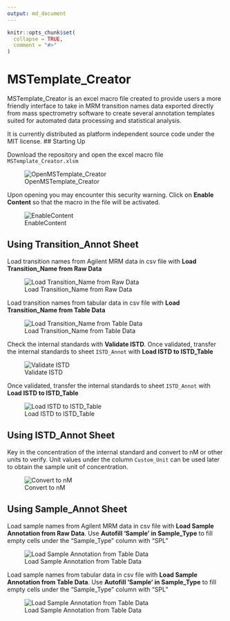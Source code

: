 ```yaml
---
output: md_document 
---
```


```r
knitr::opts_chunk$set(
  collapse = TRUE,
  comment = "#>"
)
```

# MSTemplate_Creator

MSTemplate_Creator is an excel macro file created to provide users a more friendly interface to take in MRM transition names data exported directly from mass spectrometry software to create several annotation templates suited for automated data processing and statistical analysis.

It is currently distributed as platform independent source code under the MIT license.
## Starting Up

Download the repository and open the excel macro file `MSTemplate_Creator.xlsm`

![OpenMSTemplate_Creator](figures/OpenMSTemplate_Creator.JPG)

Upon opening you may encounter this security warning. Click on **Enable Content** so that the macro in the file will be activated.

![EnableContent](figures/EnableContentWarning.jpg)

## Using Transition_Annot Sheet

Load transition names from Agilent MRM data in csv file with **Load Transition_Name from Raw Data**

![Load Transition_Name from Raw Data](figures/trial.gif)

Load transition names from tabular data in csv file with **Load Transition_Name from Table Data**

![Load Transition_Name from Table Data](figures/trial2.gif)

Check the internal standards with **Validate ISTD**. Once validated, transfer the internal standards to sheet `ISTD_Annot` with **Load ISTD to ISTD_Table**

![Validate ISTD](figures/trial3.gif)

Once validated, transfer the internal standards to sheet `ISTD_Annot` with **Load ISTD to ISTD_Table**

![Load ISTD to ISTD_Table](figures/trial4.gif)

## Using ISTD_Annot Sheet

Key in the concentration of the internal standard and convert to nM or other units to verify.
Unit values under the column `Custom_Unit` can be used later to obtain the sample unit of concentration.

![Convert to nM](figures/trial5.gif)

## Using Sample_Annot Sheet

Load sample names from Agilent MRM data in csv file with **Load Sample Annotation from Raw Data**. Use **Autofill 'Sample' in Sample_Type** to fill empty cells under the "Sample_Type" column with "SPL"

![Load Sample Annotation from Table Data](figures/trial7.gif)

Load sample names from tabular data in csv file with **Load Sample Annotation from Table Data**. Use **Autofill 'Sample' in Sample_Type** to fill empty cells under the "Sample_Type" column with "SPL"

![Load Sample Annotation from Table Data](figures/trial6.gif)
